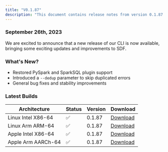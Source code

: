 ```yaml
---
title: "V0.1.87"
description: "This document contains release notes from version 0.1.87 of SDF."
---
```

### September 26th, 2023

We are excited to announce that a new release of our CLI is now available, bringing some exciting updates and improvements to SDF.

### What's New?
- Restored PySpark and SparkSQL plugin support 
- Introduced a `--dedup` parameter to skip duplicated errors 
- General bug fixes and stability improvements


### Latest Builds 

| Architecture           | Status | Version | Download |
| ---------------------- | ------ | ------- | -------- |
| Linux Intel X86-64     |   ✅   | 0.1.87  | [Download](https://cdn.sdf.com/releases/download/sdf-v0.1.87-x86_64-unknown-linux-musl.tar.gz) |
| Linux Arm ARM-64       |   ✅   | 0.1.87  | [Download](https://cdn.sdf.com/releases/download/sdf-v0.1.87-arm-unknown-linux-gnueabihf.tar.gz) |
| Apple Intel X86-64     |   ✅   | 0.1.87  | [Download](https://cdn.sdf.com/releases/download/sdf-v0.1.87-x86_64-apple-darwin.tar.gz) |
| Apple Arm AARCh-64     |   ✅   | 0.1.87  | [Download](https://cdn.sdf.com/releases/download/sdf-v0.1.87-aarch64-apple-darwin.tar.gz) |
